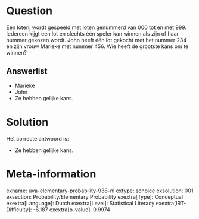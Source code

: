 Question
========

Een loterij wordt gespeeld met loten genummerd van 000 tot en met 999.
Iedereen kijgt een lot en slechts één speler kan winnen als zijn of haar
nummer gekozen wordt. John heeft één lot gekocht met het nummer 234 en
zijn vrouw Marieke met nummer 456. Wie heeft de grootste kans om te
winnen?

Answerlist
----------

* Marieke
* John
* Ze hebben gelijke kans.

Solution
========

Het correcte antwoord is: 

* Ze hebben gelijke kans.

Meta-information
================
exname: uva-elementary-probability-938-nl
extype: schoice
exsolution: 001
exsection: Probability/Elementary Probability
exextra[Type]: Conceptual
exextra[Language]: Dutch
exextra[Level]: Statistical Literacy
exextra[IRT-Difficulty]: -6.187
exextra[p-value]: 0.9974
